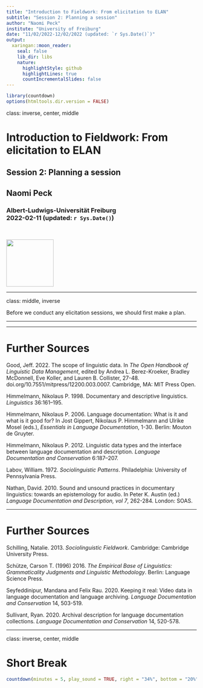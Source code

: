 ```yaml
---
title: "Introduction to Fieldwork: From elicitation to ELAN"
subtitle: "Session 2: Planning a session"
author: "Naomi Peck"
institute: "University of Freiburg"
date: "11/02/2022-12/02/2022 (updated: `r Sys.Date()`)"
output:
  xaringan::moon_reader:
    seal: false
    lib_dir: libs
    nature:
      highlightStyle: github
      highlightLines: true
      countIncrementalSlides: false
---
```

```r
library(countdown)
options(htmltools.dir.version = FALSE)
```

class: inverse, center, middle


# Introduction to Fieldwork: From elicitation to ELAN <br>
## Session 2: Planning a session &nbsp;

## Naomi Peck &nbsp;

### Albert-Ludwigs-Universität Freiburg <br> 2022-02-11 (updated: `r Sys.Date()`)
&nbsp;

<img src="freiburg-logo.png" height="125px"/>

<!-- insert VJS logo too? figure this out -->

---

class: middle, inverse

Before we conduct any elicitation sessions, we should first make a plan.

---


---

# Further Sources

Good, Jeff. 2022. The scope of linguistic data. In *The Open Handbook of Linguistic Data Management*, edited by Andrea L. Berez-Kroeker, Bradley McDonnell, Eve Koller, and Lauren B. Collister, 27-48. doi.org/10.7551/mitpress/12200.003.0007. Cambridge, MA: MIT Press Open.

Himmelmann, Nikolaus P. 1998. Documentary and descriptive linguistics. *Linguistics* 36:161–195.

Himmelmann, Nikolaus P. 2006. Language documentation: What is it and what is it good for? In Jost Gippert, Nikolaus P. Himmelmann and Ulrike Mosel (eds.), *Essentials in Language Documentation*, 1-30. Berlin: Mouton de Gruyter.

Himmelmann, Nikolaus P. 2012. Linguistic data types and the interface between language documentation and description. *Language Documentation and Conservation* 6:187–207.

Labov, William. 1972. *Sociolinguistic Patterns*. Philadelphia: University of Pennsylvania Press.

Nathan, David. 2010. Sound and unsound practices in documentary linguistics: towards an epistemology for audio. In Peter K. Austin (ed.) *Language Documentation and Description, vol 7*, 262-284. London: SOAS.

---

# Further Sources

Schilling, Natalie. 2013. *Sociolinguistic Fieldwork*. Cambridge: Cambridge University Press.

Schütze, Carson T. (1996) 2016. *The Empirical Base of Linguistics: Grammaticality Judgments and Linguistic Methodology*. Berlin: Language Science Press.

Seyfeddinipur, Mandana and Felix Rau. 2020. Keeping it real: Video data in language documentation and language archiving. *Language Documentation and Conservation* 14, 503-519.

Sullivant, Ryan. 2020. Archival description for language documentation collections. *Language Documentation and Conservation* 14, 520-578.

---

class: inverse, center, middle

# Short Break 

```r
countdown(minutes = 5, play_sound = TRUE, right = "34%", bottom = "20%")
```